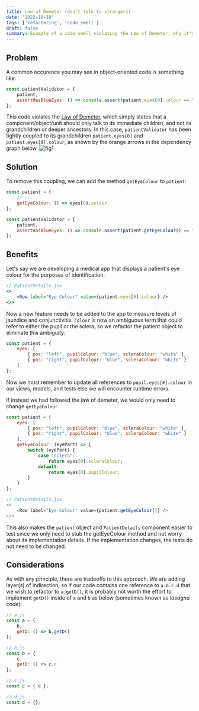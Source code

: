```yaml
---
title: Law of Demeter (don’t talk to strangers)
date: '2022-10-10'
tags: ['refactoring', 'code smell']
draft: false
summary: Example of a code smell violating the Law of Demeter, why it's bad, and how to fix it.
---
```


## Problem

A common occurence you may see in object-oriented code is something like:

```js
const patientValidator = {
    patient,
    assertHasBlueEyes: () => console.assert(patient.eyes[0].colour == "blue")
};
```

This code violates the [Law of Demeter](https://en.wikipedia.org/wiki/Law_of_Demeter), which simply states that a component/object/unit should only talk to its immediate children, and not its grandchildren or deeper ancestors. In this case, `patientValidator` has been tightly coupled to its grandchildren `patient.eyes[0]` and `patient.eyes[0].colour`, as shown by the orange arrows in the dependency graph below.
![fig1](/static/images/law-of-demeter/fig1.png)

## Solution

To remove this coupling, we can add the method `getEyeColour` to `patient`:

```js
const patient = {
    // ...
    getEyeColour: () => eyes[0].colour
};

const patientValidator = {
    patient,
    assertHasBlueEyes: () => console.assert(patient.getEyeColour() == "blue")
};
```

## Benefits

Let's say we are developing a medical app that displays a patient's eye colour for the purposes of identification.

```jsx
// PatientDetails.jsx
<>
    <Row label="Eye Colour" value={patient.eyes[0].colour} />
</>
```

Now a new feature needs to be added to the app to measure levels of jaundice and conjunctivitis. `colour` is now an ambiguous term that could refer to either the pupil or the sclera, so we refactor the patient object to eliminate this ambiguity:

```js
const patient = {
    eyes: [
        { pos: "left", pupilColour: "blue", scleraColour: "white" },
        { pos: "right", pupilColour: "blue", scleraColour: "white" }
    ]
};
```

Now we must remember to update all references to `pupil.eyes[#].colour` in our views, models, and tests else we will encounter runtime errors.

If instead we had followed the law of demeter, we would only need to change `getEyeColour`

```js
const patient = {
    eyes: [
        { pos: "left", pupilColour: "blue", scleraColour: "white" },
        { pos: "right", pupilColour: "blue", scleraColour: "white" }
    ],
    getEyeColour: (eyePart) => {
        switch (eyePart) {
            case "sclera":
                return eyes[0].scleraColour;
            default:
                return eyes[0].pupilColour;
        }
    }
};

// PatientDetails.jsx
<>
    <Row label="Eye Colour" value={patient.getEyeColour()} />
</>
```
This also makes the `patient` object and `PatientDetails` component easier to test since we only need to stub the getEyeColour method and not worry about its implementation details. If the implementation changes, the tests do not need to be changed.

## Considerations
As with any principle, there are tradeoffs to this approach. We are adding layer(s) of indirection, so if our code contains one reference to `a.b.c.d` that we wish to refactor to `a.getD()`, it is probably not worth the effort to implement `getD()` inside of `a` and `b` as below (sometimes known as *lasagna code*):

```js
// a.js
const a = {
    b,
    getD: () => b.getD()
};

// b.js
const b = { 
    c,
    getD: () => c.d
};

// c.js
const c = { d };

// d.js
const d = {};
```